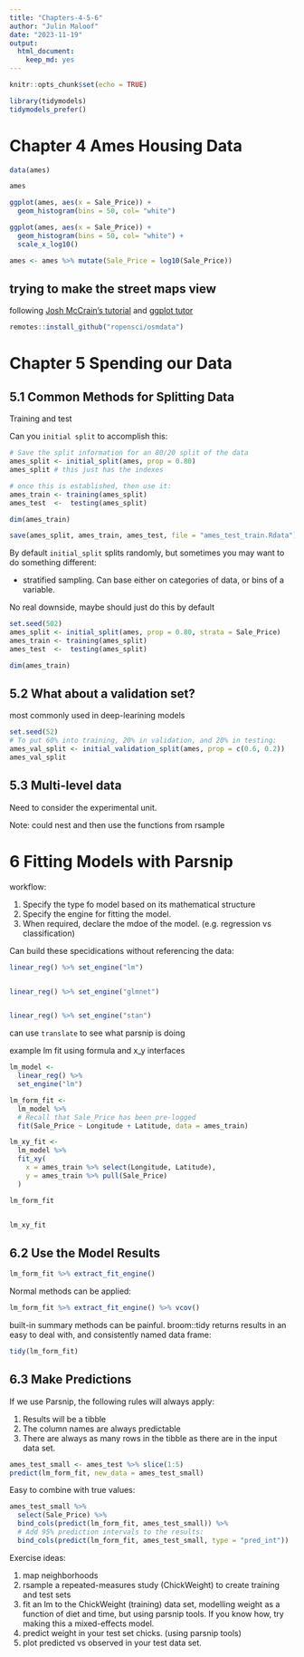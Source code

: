 ```yaml
---
title: "Chapters-4-5-6"
author: "Julin Maloof"
date: "2023-11-19"
output: 
  html_document: 
    keep_md: yes
---
```


```r
knitr::opts_chunk$set(echo = TRUE)
```

```r
library(tidymodels)
tidymodels_prefer()
```


# Chapter 4 Ames Housing Data

```r
data(ames)

ames
```

```r
ggplot(ames, aes(x = Sale_Price)) + 
  geom_histogram(bins = 50, col= "white")
```

```r
ggplot(ames, aes(x = Sale_Price)) + 
  geom_histogram(bins = 50, col= "white") +
  scale_x_log10()
```

```r
ames <- ames %>% mutate(Sale_Price = log10(Sale_Price))
```

## trying to make the street maps view

following [Josh McCrain's tutorial](https://joshuamccrain.com/tutorials/maps/streets_tutorial.html) and [ggplot tutor](https://ggplot2tutor.com/tutorials/streetmaps)

```r
remotes::install_github("ropensci/osmdata")
```

# Chapter 5 Spending our Data

## 5.1 Common Methods for Splitting Data

Training and test

Can you `initial split` to accomplish this:

```r
# Save the split information for an 80/20 split of the data
ames_split <- initial_split(ames, prop = 0.80)
ames_split # this just has the indexes

# once this is established, then use it:
ames_train <- training(ames_split)
ames_test  <-  testing(ames_split)

dim(ames_train)

save(ames_split, ames_train, ames_test, file = "ames_test_train.Rdata")
```

By default `initial_split` splits randomly, but sometimes you may want to do something different:

* stratified sampling.  Can base either on categories of data, or bins of a variable.

No real downside, maybe should just do this by default

```r
set.seed(502)
ames_split <- initial_split(ames, prop = 0.80, strata = Sale_Price)
ames_train <- training(ames_split)
ames_test  <-  testing(ames_split)

dim(ames_train)
```

## 5.2 What about a validation set?

most commonly used in deep-learining models

```r
set.seed(52)
# To put 60% into training, 20% in validation, and 20% in testing:
ames_val_split <- initial_validation_split(ames, prop = c(0.6, 0.2))
ames_val_split

```

## 5.3 Multi-level data

Need to consider the experimental unit.

Note: could nest and then use the functions from rsample

# 6 Fitting Models with Parsnip

workflow:

1. Specify the type fo model based on its mathematical structure
2. Specify the engine for fitting the model.
3. When required, declare the mdoe of the model.  (e.g. regression vs classification)

Can build these specidications without referencing the data:

```r

linear_reg() %>% set_engine("lm")


linear_reg() %>% set_engine("glmnet") 


linear_reg() %>% set_engine("stan")

```

can use `translate` to see what parsnip is doing

example lm fit using formula and x_y interfaces
```r
lm_model <- 
  linear_reg() %>% 
  set_engine("lm")

lm_form_fit <- 
  lm_model %>% 
  # Recall that Sale_Price has been pre-logged
  fit(Sale_Price ~ Longitude + Latitude, data = ames_train)

lm_xy_fit <- 
  lm_model %>% 
  fit_xy(
    x = ames_train %>% select(Longitude, Latitude),
    y = ames_train %>% pull(Sale_Price)
  )

lm_form_fit


lm_xy_fit

```

## 6.2 Use the Model Results

```r
lm_form_fit %>% extract_fit_engine()

```
Normal methods can be applied:

```r
lm_form_fit %>% extract_fit_engine() %>% vcov()

```
built-in summary methods can be painful.  broom::tidy returns results in an easy to deal with, and consistently named data frame:

```r
tidy(lm_form_fit)

```

## 6.3 Make Predictions

If we use Parsnip, the following rules will always apply:

1. Results will be a tibble
2. The column names are always predictable
3. There are always as many rows in the tibble as there are in the input data set.

```r
ames_test_small <- ames_test %>% slice(1:5)
predict(lm_form_fit, new_data = ames_test_small)
```

Easy to combine with true values:

```r
ames_test_small %>% 
  select(Sale_Price) %>% 
  bind_cols(predict(lm_form_fit, ames_test_small)) %>% 
  # Add 95% prediction intervals to the results:
  bind_cols(predict(lm_form_fit, ames_test_small, type = "pred_int")) 
```

Exercise ideas:

1. map neighborhoods
2. rsample a repeated-measures study (ChickWeight) to create training and test sets
3. fit an lm to the ChickWeight (training) data set, modelling weight as a function of diet and time, but using parsnip tools.  If you know how, try making this a mixed-effects model.  
4. predict weight in your test set chicks. (using parsnip tools)
5. plot predicted vs observed in your test data set.


